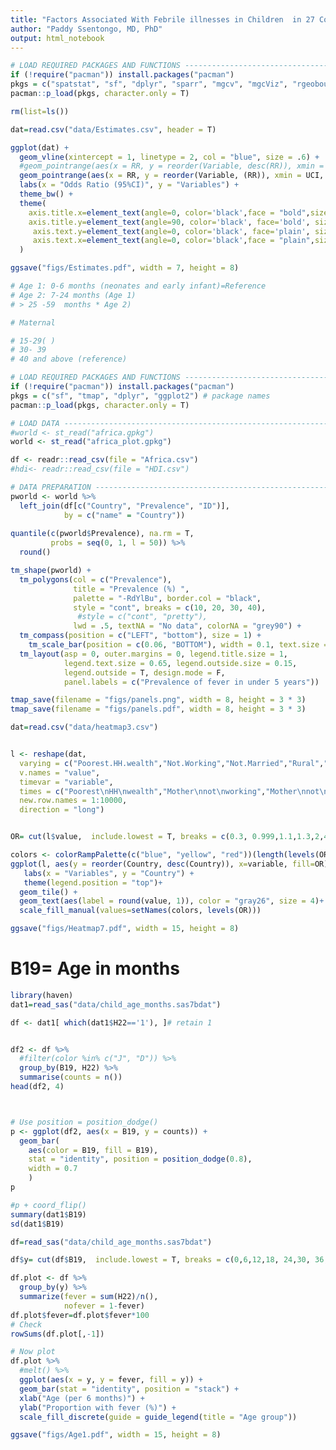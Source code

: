 ```yaml
---
title: "Factors Associated With Febrile illnesses in Children  in 27 Countries of Sub-Saharan Africa"
author: "Paddy Ssentongo, MD, PhD"
output: html_notebook
---
```




```r
# LOAD REQUIRED PACKAGES AND FUNCTIONS -----------------------------------------
if (!require("pacman")) install.packages("pacman")
pkgs = c("spatstat", "sf", "dplyr", "sparr", "mgcv", "mgcViz", "rgeoboundaries","readxl","reshape", "raster", "tmap","surveillance", "sp", "hhh4addon","stringr", "plotly","RColorBrewer", "ggplot2") # package names
pacman::p_load(pkgs, character.only = T)

```



```r
rm(list=ls())

dat=read.csv("data/Estimates.csv", header = T)


```


```r
ggplot(dat) +
  geom_vline(xintercept = 1, linetype = 2, col = "blue", size = .6) +
  #geom_pointrange(aes(x = RR, y = reorder(Variable, desc(RR)), xmin = UCI, xmax = LCI), size = .2) +
  geom_pointrange(aes(x = RR, y = reorder(Variable, (RR)), xmin = UCI, xmax = LCI), size = .4) +
  labs(x = "Odds Ratio (95%CI)", y = "Variables") +
  theme_bw() +
  theme(
    axis.title.x=element_text(angle=0, color='black',face = "bold",size = 14),
    axis.title.y=element_text(angle=90, color='black', face='bold', size=14),
     axis.text.y=element_text(angle=0, color='black', face='plain', size=14),
     axis.text.x=element_text(angle=0, color='black',face = "plain",size = 14)
  )

ggsave("figs/Estimates.pdf", width = 7, height = 8)  

# Age 1: 0-6 months (neonates and early infant)=Reference
# Age 2: 7-24 months (Age 1)
# > 25 -59  months * Age 2)

# Maternal

# 15-29( )
# 30- 39
# 40 and above (reference)

```





```r
# LOAD REQUIRED PACKAGES AND FUNCTIONS -----------------------------------------
if (!require("pacman")) install.packages("pacman")
pkgs = c("sf", "tmap", "dplyr", "ggplot2") # package names
pacman::p_load(pkgs, character.only = T)

# LOAD DATA --------------------------------------------------------------------
#world <- st_read("africa.gpkg")
world <- st_read("africa_plot.gpkg")

df <- readr::read_csv(file = "Africa.csv")
#hdi<- readr::read_csv(file = "HDI.csv")

# DATA PREPARATION -------------------------------------------------------------
pworld <- world %>%
  left_join(df[c("Country", "Prevalence", "ID")], 
            by = c("name" = "Country")) 
  
quantile(c(pworld$Prevalence), na.rm = T,
         probs = seq(0, 1, l = 50)) %>% 
  round()

tm_shape(pworld) +
  tm_polygons(col = c("Prevalence"),
              title = "Prevalence (%) ", 
              palette = "-RdYlBu", border.col = "black",
              style = "cont", breaks = c(10, 20, 30, 40),
               #style = c("cont", "pretty"),
              lwd = .5, textNA = "No data", colorNA = "grey90") +
  tm_compass(position = c("LEFT", "bottom"), size = 1) +
    tm_scale_bar(position = c(0.06, "BOTTOM"), width = 0.1, text.size = .6) +
  tm_layout(asp = 0, outer.margins = 0, legend.title.size = 1,
            legend.text.size = 0.65, legend.outside.size = 0.15,
            legend.outside = T, design.mode = F,
            panel.labels = c("Prevalence of fever in under 5 years"))

tmap_save(filename = "figs/panels.png", width = 8, height = 3 * 3)
tmap_save(filename = "figs/panels.pdf", width = 8, height = 3 * 3)
```


```r

dat=read.csv("data/heatmap3.csv")


l <- reshape(dat, 
  varying = c("Poorest.HH.wealth","Not.Working","Not.Married","Rural","No.Vitamin.A.Supplememt","Respiratory.infection", "Not.fully.vaccinated","Unsafe.stool.disposal", "ANC.visits", "Age.1", "Age.2", "Lack.of.education", "Lack.of.family.planning", "Male","Indoor.Pollution", "Diarrhea", "Unsafe.water", "Young.Mother", "Breastfeeding"), 
  v.names = "value",
  timevar = "variable", 
  times = c("Poorest\nHH\nwealth","Mother\nnot\nworking","Mother\nnot\nMarried","Rural\nresidence","No\nVitamin A\nSupplement", "Respiratory\ninfection", "Not\nfully\nvaccinated","Unsafe\nstool\ndisposal", "< ANC visits", "7 - 22 mo", "25 to 59 mo", "Mother\nnot\neducated", "Inadequate\nfamily\nplanning", "Male","Indoor\npollution", "Diarrhea", "Unsafe\nwater", "Mother\nyoung", "Breastfeeding"),
  new.row.names = 1:10000,
  direction = "long")


OR= cut(l$value,  include.lowest = T, breaks = c(0.3, 0.999,1.1,1.3,2,4.1,24),labels = c("< 1.0", "1.0-1.1", "1.1-1.3","1.3-2.0","2.0-4.0", "> 4.0"))

colors <- colorRampPalette(c("blue", "yellow", "red"))(length(levels(OR)))
ggplot(l, aes(y = reorder(Country, desc(Country)), x=variable, fill=OR)) + 
   labs(x = "Variables", y = "Country") +
   theme(legend.position = "top")+
  geom_tile() +
  geom_text(aes(label = round(value, 1)), color = "gray26", size = 4)+
  scale_fill_manual(values=setNames(colors, levels(OR)))

ggsave("figs/Heatmap7.pdf", width = 15, height = 8)  

```


# B19= Age in months
```r
library(haven)
dat1=read_sas("data/child_age_months.sas7bdat")

df <- dat1[ which(dat1$H22=='1'), ]# retain 1


df2 <- df %>%
  #filter(color %in% c("J", "D")) %>%
  group_by(B19, H22) %>%
  summarise(counts = n()) 
head(df2, 4)



# Use position = position_dodge() 
p <- ggplot(df2, aes(x = B19, y = counts)) +
  geom_bar(
    aes(color = B19, fill = B19),
    stat = "identity", position = position_dodge(0.8),
    width = 0.7
    ) 
p

#p + coord_flip()
summary(dat1$B19)
sd(dat1$B19)

```




```r
df=read_sas("data/child_age_months.sas7bdat")

df$y= cut(df$B19,  include.lowest = T, breaks = c(0,6,12,18, 24,30, 36, 42, 48,54,60),labels = c("6", "12", "18", "24","30","36","42", "48", "54","60"))

df.plot <- df %>% 
  group_by(y) %>% 
  summarize(fever = sum(H22)/n(),
            nofever = 1-fever)
df.plot$fever=df.plot$fever*100
# Check
rowSums(df.plot[,-1])

# Now plot
df.plot %>% 
  #melt() %>% 
  ggplot(aes(x = y, y = fever, fill = y)) + 
  geom_bar(stat = "identity", position = "stack") + 
  xlab("Age (per 6 months)") + 
  ylab("Proportion with fever (%)") +
  scale_fill_discrete(guide = guide_legend(title = "Age group"))

ggsave("figs/Age1.pdf", width = 15, height = 8)  

```








